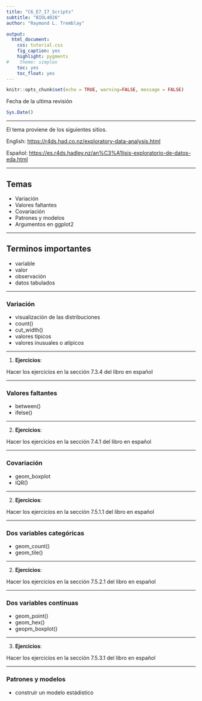```yaml
---
title: "C6_E7_I7_Scripts"
subtitle: "BIOL4026"
author: "Raymond L. Tremblay"

output:
  html_document:
    css: tutorial.css
    fig_caption: yes
    highlight: pygments
#    theme: simplex
    toc: yes
    toc_float: yes
---
```


```r
knitr::opts_chunk$set(echo = TRUE, warning=FALSE, message = FALSE)
```

```{=html}
<style>
.list-group-item.active, .list-group-item.active:focus, .list-group-item.active:hover {
    background-color: #7b802a;
}
</style>
```


Fecha de la ultima revisión
```r

Sys.Date()
```

***

El tema proviene de los siguientes sitios.

English:
 <https://r4ds.had.co.nz/exploratory-data-analysis.html>
 
Español:
 <https://es.r4ds.hadley.nz/an%C3%A1lisis-exploratorio-de-datos-eda.html>
 
 
***

## Temas

 - Variación
 - Valores faltantes
 - Covariación
 - Patrones y modelos
 - Argumentos en ggplot2
 
***


## Terminos importantes
  
  - variable
  - valor
  - observación
  - datos tabulados
  
  
***
  
### Variación

 - visualización de las distribuciones
 - count()
 - cut_width()
 - valores típicos
 - valores inusuales o atípicos

 
***

1.  **Ejercicios**:


Hacer los ejercicios en la sección 7.3.4 del libro en español

***
 
 
### Valores faltantes

 - between()
 - ifelse()
 

***

2.  **Ejercicios**:


Hacer los ejercicios en la sección 7.4.1 del libro en español

***

### Covariación


 - geom_boxplot
 - IQR()
 
***
 
2.  **Ejercicios**:


Hacer los ejercicios en la sección 7.5.1.1 del libro en español




***

### Dos variables categóricas

 - geom_count()
 - geom_tile()
 

*** 
 
2.  **Ejercicios**:


Hacer los ejercicios en la sección 7.5.2.1 del libro en español

***

### Dos variables continuas


 - geom_point()
 - geom_hex()
 - geopm_boxplot()
 
*** 
 
3.  **Ejercicios**:


Hacer los ejercicios en la sección 7.5.3.1 del libro en español

***
 
### Patrones y modelos

 - construir un modelo estádistico



